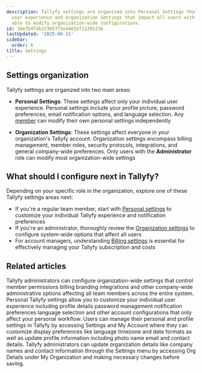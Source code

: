 ```yaml
---
description: Tallyfy settings are organized into Personal Settings that affect individual
  user experience and Organization Settings that impact all users with only administrators
  able to modify organization-wide configurations.
id: 16e7b47db223657f5e44832f11391216
lastUpdated: '2025-08-15'
sidebar:
  order: 6
title: Settings
---
```


## Settings organization

Tallyfy settings are organized into two main areas:

*   **Personal Settings**: These settings affect only your individual user experience. Personal settings include your profile picture, password preferences, email notification options, and language selection. Any [member](/products/pro/documenting/members/) can modify their own personal settings independently

*   **Organization Settings**: These settings affect everyone in your organization's Tallyfy account. Organization settings encompass billing management, member roles, security protocols, integrations, and general company-wide preferences. Only users with the **Administrator** role can modify most organization-wide settings



<PageTree />

## What should I configure next in Tallyfy?

Depending on your specific role in the organization, explore one of these Tallyfy settings areas next:

- If you're a regular team member, start with [Personal settings](/products/pro/settings/personal-settings/) to customize your individual Tallyfy experience and notification preferences
- If you're an administrator, thoroughly review the [Organization settings](/products/pro/settings/org-settings/) to configure system-wide options that affect all users
- For account managers, understanding [Billing settings](/products/pro/settings/billing/) is essential for effectively managing your Tallyfy subscription and costs


## Related articles
<CardGrid>
<LinkTitleCard header="<b>Settings > Organization settings</b>" href="/products/pro/settings/org-settings/" > Tallyfy administrators can configure organization-wide settings that control member permissions billing branding integrations and other company-wide administrative options affecting all team members across the entire system. </LinkTitleCard>
<LinkTitleCard header="<b>Settings > Personal settings</b>" href="/products/pro/settings/personal-settings/" > Personal Tallyfy settings allow you to customize your individual user experience including profile details password management notification preferences language selection and other account configurations that only affect your personal workflow. </LinkTitleCard>
<LinkTitleCard header="<b>Personal Settings > Personalization settings</b>" href="/products/pro/settings/personal-settings/personalization-settings/" > Users can manage their personal and profile settings in Tallyfy by accessing Settings and My Account where they can customize display preferences like language timezone and date formats as well as update profile information including photo name email and contact details. </LinkTitleCard>
<LinkTitleCard header="<b>Org Settings > Update organization details</b>" href="/products/pro/settings/org-settings/how-can-i-update-my-organization-details/" > Tallyfy administrators can update organization details like company names and contact information through the Settings menu by accessing Org Details under My Organization and making necessary changes before saving. </LinkTitleCard>
</CardGrid>
